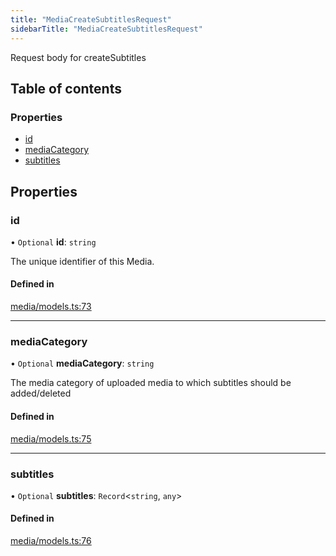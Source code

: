 ```yaml
---
title: "MediaCreateSubtitlesRequest"
sidebarTitle: "MediaCreateSubtitlesRequest"
---
```


Request body for createSubtitles

## Table of contents

### Properties

- [id](/xdks/typescript/reference/interfaces/MediaCreateSubtitlesRequest#id)
- [mediaCategory](/xdks/typescript/reference/interfaces/MediaCreateSubtitlesRequest#mediacategory)
- [subtitles](/xdks/typescript/reference/interfaces/MediaCreateSubtitlesRequest#subtitles)

## Properties

### id

• `Optional` **id**: `string`

The unique identifier of this Media.

#### Defined in

[media/models.ts:73](https://github.com/xdevplatform/xdk/blob/298ca9350d035e40e7c8ee0753c50052819a41e2/xdk/typescript/src/media/models.ts#L73)

___

### mediaCategory

• `Optional` **mediaCategory**: `string`

The media category of uploaded media to which subtitles should be added/deleted

#### Defined in

[media/models.ts:75](https://github.com/xdevplatform/xdk/blob/298ca9350d035e40e7c8ee0753c50052819a41e2/xdk/typescript/src/media/models.ts#L75)

___

### subtitles

• `Optional` **subtitles**: `Record`\<`string`, `any`\>

#### Defined in

[media/models.ts:76](https://github.com/xdevplatform/xdk/blob/298ca9350d035e40e7c8ee0753c50052819a41e2/xdk/typescript/src/media/models.ts#L76)
